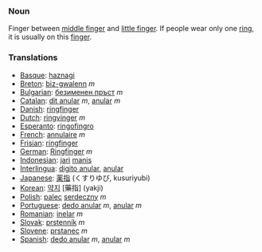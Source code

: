 ===Noun===

Finger between [[middle finger]] and [[little finger]]. If people wear only one [[ring]], it is usually on this [[finger]].

===Translations===
*[[Basque]]: [[haznagi]]
*[[Breton]]: [[biz-gwalenn]] ''m''
*[[Bulgarian]]: [[безименен пръст]] ''m''
*[[Catalan]]: [[dit anular]] ''m'', [[anular]] ''m''
*[[Danish]]: [[ringfinger]]
*[[Dutch]]: [[ringvinger]] ''m''
*[[Esperanto]]: [[ringofingro]]
*[[French]]: [[annulaire]] ''m''
*[[Frisian]]: [[ringfinger]]
*[[German]]: [[Ringfinger]] ''m''
*[[Indonesian]]: [[jari]] [[manis]]
*[[Interlingua]]: [[digito anular]], [[anular]]
*[[Japanese]]: [[薬指]] (くすりゆび, kusuriyubi)
*[[Korean]]: [[약지]] [藥指] (yakji)
*[[Polish]]: [[palec]] [[serdeczny]] ''m''
*[[Portuguese]]: [[dedo anular]] ''m'', [[anular]] ''m''
*[[Romanian]]: [[inelar]] ''m''
*[[Slovak]]: [[prstenník]] ''m''
*[[Slovene]]: [[prstanec]] ''m''
*[[Spanish]]: [[dedo anular]] ''m'', [[anular]] ''m''